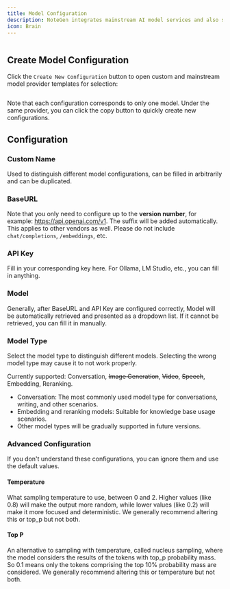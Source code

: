 ```yaml
---
title: Model Configuration
description: NoteGen integrates mainstream AI model services and also supports custom configuration to meet different needs.
icon: Brain
---
```



<Image width="0" height="0" src="https://s2.loli.net/2025/07/10/twNG14nsJZvPW6r.png" />

## Create Model Configuration

Click the `Create New Configuration` button to open custom and mainstream model provider templates for selection:

<Image width="0" height="0" src="https://s2.loli.net/2025/07/10/2J9jTLGeSO5HPhw.png" />

Note that each configuration corresponds to only one model. Under the same provider, you can click the copy button to quickly create new configurations.

## Configuration

### Custom Name

Used to distinguish different model configurations, can be filled in arbitrarily and can be duplicated.

### BaseURL

Note that you only need to configure up to the **version number**, for example: https://api.openai.com/v1. The suffix will be added automatically. This applies to other vendors as well. Please do not include `chat/completions`, `/embeddings`, etc.

### API Key

Fill in your corresponding key here. For Ollama, LM Studio, etc., you can fill in anything.

### Model

Generally, after BaseURL and API Key are configured correctly, Model will be automatically retrieved and presented as a dropdown list. If it cannot be retrieved, you can fill it in manually.

### Model Type

Select the model type to distinguish different models. Selecting the wrong model type may cause it to not work properly.

Currently supported: Conversation, ~~Image Generation~~, ~~Video~~, ~~Speech~~, Embedding, Reranking.

- Conversation: The most commonly used model type for conversations, writing, and other scenarios.
- Embedding and reranking models: Suitable for knowledge base usage scenarios.
- Other model types will be gradually supported in future versions.

### Advanced Configuration

If you don't understand these configurations, you can ignore them and use the default values.

#### Temperature

What sampling temperature to use, between 0 and 2. Higher values (like 0.8) will make the output more random, while lower values (like 0.2) will make it more focused and deterministic. We generally recommend altering this or top_p but not both.

#### Top P

An alternative to sampling with temperature, called nucleus sampling, where the model considers the results of the tokens with top_p probability mass. So 0.1 means only the tokens comprising the top 10% probability mass are considered. We generally recommend altering this or temperature but not both.
